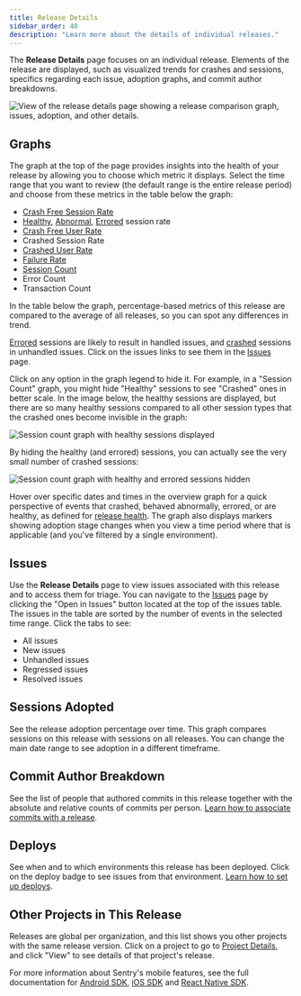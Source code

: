 ```yaml
---
title: Release Details
sidebar_order: 40
description: "Learn more about the details of individual releases."
---
```


The **Release Details** page focuses on an individual release. Elements of the release are displayed, such as visualized trends for crashes and sessions, specifics regarding each issue, adoption graphs, and commit author breakdowns.

![View of the release details page showing a release comparison graph, issues, adoption, and other details.](./img/release_details.png)

## Graphs

The graph at the top of the page provides insights into the health of your release by allowing you to choose which metric it displays. Select the time range that you want to review (the default range is the entire release period) and choose from these metrics in the table below the graph:

- [Crash Free Session Rate](/product/releases/health/#crash-free-sessionsusers)
- [Healthy](/product/releases/health/#healthy), [Abnormal](/product/releases/health/#abnormal), [Errored](/product/releases/health/#errored) session rate
- [Crash Free User Rate](/product/releases/health/#crash-free-sessionsusers)
- Crashed Session Rate
- [Crashed User Rate](/product/releases/health/#crashed-users)
- [Failure Rate](/product/performance/metrics/#failure-rate)
- [Session Count](/product/releases/health/#session)
- Error Count
- Transaction Count

In the table below the graph, percentage-based metrics of this release are compared to the average of all releases, so you can spot any differences in trend.

[Errored](/product/releases/health/#errored) sessions are likely to result in handled issues, and [crashed](/product/releases/health/#crash) sessions in unhandled issues. Click on the issues links to see them in the [Issues](/product/issues/) page.

Click on any option in the graph legend to hide it. For example, in a "Session Count" graph, you might hide "Healthy" sessions to see "Crashed" ones in better scale. In the image below, the healthy sessions are displayed, but there are so many healthy sessions compared to all other session types that the crashed ones become invisible in the graph:

![Session count graph with healthy sessions displayed](./img/healthy_sessions_displayed.png)

By hiding the healthy (and errored) sessions, you can actually see the very small number of crashed sessions:

![Session count graph with healthy and errored sessions hidden](./img/healthy_sessions_hidden.png)

Hover over specific dates and times in the overview graph for a quick perspective of events that crashed, behaved abnormally, errored, or are healthy, as defined for [release health](/product/releases/health/). The graph also displays markers showing adoption stage changes when you view a time period where that is applicable (and you've filtered by a single environment).

## Issues

Use the **Release Details** page to view issues associated with this release and to access them for triage. You can navigate to the [Issues](/product/issues/) page by clicking the "Open in Issues" button located at the top of the issues table. The issues in the table are sorted by the number of events in the selected time range. Click the tabs to see:

- All issues
- New issues
- Unhandled issues
- Regressed issues
- Resolved issues

## Sessions Adopted

See the release adoption percentage over time. This graph compares sessions on this release with sessions on all releases. You can change the main date range to see adoption in a different timeframe.

## Commit Author Breakdown

See the list of people that authored commits in this release together with the absolute and relative counts of commits per person. [Learn how to associate commits with a release](/product/releases/associate-commits/).

## Deploys

See when and to which environments this release has been deployed. Click on the deploy badge to see issues from that environment. [Learn how to set up deploys](/product/releases/setup/#notify-sentry).

## Other Projects in This Release

Releases are global per organization, and this list shows you other projects with the same release version. Click on a project to go to [Project Details](/product/projects/project-details/), and click "View" to see details of that project's release.

For more information about Sentry's mobile features, see the full documentation for [Android SDK](/platforms/android/), [iOS SDK](/platforms/apple/guides/ios/) and
[React Native SDK](/platforms/react-native/).
